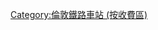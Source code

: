 {{noteTA
|T=zh-cn:分类:伦敦第1旅游卡区; zh-hk:分類:倫敦第1收費區; zh-tw:分類:倫敦第1旅遊卡區;
|1=zh-cn:伦敦第1旅游卡区; zh-hk:倫敦第1收費區; zh-tw:倫敦第1旅遊卡區;}}
[[Category:倫敦鐵路車站_(按收費區)|Category:倫敦鐵路車站 (按收費區)]]